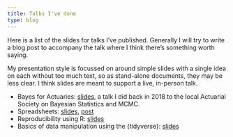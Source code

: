 ```yaml
---
title: Talks I've done
type: blog
---
```


Here is a list of the slides for talks I've published.
Generally I will try to write a blog post to accompany the talk where I think there's something worth saying.

My presentation style is focussed on around simple slides with a single idea on each without too much text, so as stand-alone documents, they may be less clear. 
I think slides are meant to support a live, in-person talk.

- Bayes for Actuaries: [slides](/slides/bayestalk.html), a talk I did back in 2018 to the local Actuarial Society on Bayesian Statistics and MCMC.
- Spreadsheets: [slides](/slides/spreadsheets.html), [post](/2021/06/07/it-s-time-to-rethink-our-tools/)
- Reproducibility using R: [slides](/slides/reproducibility_presentation.html)
- Basics of data manipulation using the {tidyverse}: [slides](/slides/data_manipulation.html)
